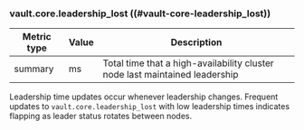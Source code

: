 ### vault.core.leadership_lost ((#vault-core-leadership_lost))

Metric type | Value | Description
----------- | ----- | -----------
summary     | ms    | Total time that a high-availability cluster node last maintained leadership


Leadership time updates occur whenever leadership changes. Frequent updates to
`vault.core.leadership_lost` with low leadership times indicates flapping as leader status
 rotates between nodes.